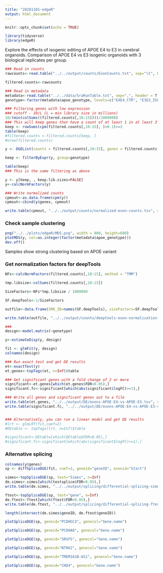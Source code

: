 ```yaml
---
title: "20201101-edgeR"
output: html_document
---
```


```r
knitr::opts_chunk$set(echo = TRUE)
```

```R
library(tidyverse)
library(edgeR)
```

Explore the effects of isogenic editing of APOE E4 to E3 in cerebral organoids. Comparison of APOE E4 vs E3 isogenic organoids with 3 biological replicates per group.

```R
### Read in counts
rawcounts<-read.table("../../output/counts/ExonCounts.txt", sep="\t", header=T, stringsAsFactors = F, quote="")

filtered.counts<-rawcounts

### Read in metadata
metadata<-read.table("../../data/SraRunTable.txt", sep=",", header = T, stringsAsFactors = F)
genotype<-factor(metadata$apoe_genotype, levels=c("E4E4_CTR", "E3E3_ISO"))

### Filtering genes with low expression
### cutoff - 10/L (L = min library size in millions)
10/(min(colSums((filtered.counts[,10:15])))/1000000)
### This will keep genes that have a count of at least 1 in at least 3 samples
keep <- rowSums(cpm(filtered.counts[,10:15], )>0.1)>=3 
table(keep)
#filtered.counts <-filtered.counts[keep, ]
#nrow(filtered.counts)

y <- DGEList(counts = filtered.counts[,10:15], genes = filtered.counts[,1:9], group = genotype)

keep <- filterByExpr(y, group=genotype)

table(keep)
### This is the same filtering as above

y <- y[keep, , keep.lib.sizes=FALSE]
y<-calcNormFactors(y)

### Write normalized counts
cpmout<-as.data.frame(cpm(y))
cpmout<-cbind(y$genes, cpmout)

write.table(cpmout, "../../output/counts/normalized-exon-counts.tsv", sep="\t", col.names = T, row.names = F, quote=F)
```

### Check sample clustering

```R
png("../../plots/edgeR/MDS.png", width = 800, height=600)
plotMDS(y, col=as.integer(factor(metadata$apoe_genotype)))
dev.off()
```

Samples show strong clustering based on APOE variant

### Get normalization factors for deepTools

```R
NFs<-calcNormFactors(filtered.counts[,10:15], method = "TMM")

tmp.libsize<-colSums(filtered.counts[,10:15])

SizeFactors<-NFs*tmp.libsize / 1000000

SF.deepTools<-1/SizeFactors

outfile<-data.frame(SRR_ID=names(SF.deepTools), sizeFactors=SF.deepTools)

write.table(outfile, "../../output/counts/deeptools-exon-normalization-factors.txt", sep="\t", col.names = T, row.names = F, quote=F)
```



```R
###
design<-model.matrix(~genotype)

y<-estimateDisp(y, design)

fit <- glmFit(y, design)
colnames(design)

### Run exact test and get DE results
et<-exactTest(y)
et.genes<-topTags(et, n=Inf)$table

### Get significant genes with a fold change of 2 or more
significant<-et.genes[which(et.genes$FDR<0.05),]
significant.fc<-significant[which(abs(significant$logFC)>=1),]

### Write all genes and significant genes out to a file
write.table(et.genes, "../../output/DE/exons-APOE-E4-vs-APOE-E3.tsv", sep="\t", col.names = T, row.names = F, quote=F)
write.table(significant.fc, "../../output/DE/exons-APOE-E4-vs-APOE-E3-significant.tsv", sep="\t", col.names = T, row.names = F, quote=F)


### Alternatively, you can run a linear model and get DE results
#lrt <- glmLRT(fit,coef=2)
#DEtable <- topTags(lrt, n=Inf)$table

#significant<-DEtable[which(DEtable$FDR<0.05),]
#significant.fc<-significant[which(abs(significant$logFC)>=1),]
```

### Alternative splicing

```R
colnames(y$genes)
sp <- diffSpliceDGE(fit, coef=2, geneid="geneID", exonid="Start")

simes<-topSpliceDGE(sp, test="Simes", n=Inf)
de.simes<-simes[which(testsplice$FDR<0.05),]
write.table(de.simes, "../../output/splicing/differential-splicing-simestest.tsv", sep="\t", col.names = T, row.names = F, quote=F)

ftest<-topSpliceDGE(sp, test="gene", n=Inf)
de.ftest<-ftest[which(ftest$FDR<0.05),]
write.table(de.ftest, "../../output/splicing/differential-splicing-ftest.tsv", sep="\t", col.names = T, row.names = F, quote=F)

length(intersect(de.simes$geneID, de.ftest$geneID))
```



```R
plotSpliceDGE(sp, geneid="PCDHGC3", genecol="Gene.name")

plotSpliceDGE(sp, geneid="PCDHA6", genecol="Gene.name")

plotSpliceDGE(sp, geneid="SRSF5", genecol="Gene.name")

plotSpliceDGE(sp, geneid="NTRK2", genecol="Gene.name")

plotSpliceDGE(sp, geneid="TMEM161B-AS1", genecol="Gene.name")

plotSpliceDGE(sp, geneid="CHD4", genecol="Gene.name")
```

